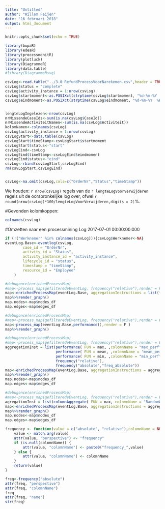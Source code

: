 ```yaml
---
title: "Untitled"
author: "Willem Feijen"
date: "16 februari 2018"
output: html_document
---
```


```r
knitr::opts_chunk$set(echo = TRUE)
```

```r
library(bupaR)
library(edeaR)
library(processmonitR)
library(plotluck)
library(DiagrammeR)
library(data.table)
#library(DiagrammeRsvg)

csvLog<-read.table("../3.0 RefundProcessVoorNarekenen.csv",header = TRUE, sep = ";",na = c("n.v.t.","onbekend"))
csvLog$status = "complete"
csvLog$activity_instance = 1:nrow(csvLog)
csvLog$startmoment<-as.POSIXct(strptime(csvLog$startmoment, "%d-%m-%Y  %H:%M"))
csvLog$eindmoment<-as.POSIXct(strptime(csvLog$eindmoment, "%d-%m-%Y  %H:%M"))


lengteLogIngelezen<-nrow(csvLog)
nrMissendeCaseIds<-sum(is.na(csvLog$CaseId))
nrMissendeActiviteitNamen<-sum(is.na(csvLog$Activiteit))
kolomNamen<-colnames(csvLog)
csvLog$activity_instance = 1:nrow(csvLog)
csvLogStart<-data.table(csvLog)
csvLogStart$timeStamp<-csvLogStart$startmoment
csvLogStart$status<-"start"
csvLogEind<-csvLog
csvLogEind$timeStamp<-csvLogEind$eindmoment
csvLogEind$status<-"eind"
csvLog<-rbind(csvLogStart,csvLogEind)
rm(csvLogStart,csvLogEind)


csvLog<-na.omit(csvLog,cols=c("OrderNr","Status","timeStamp"))
```
We houden: `r nrow(csvLog)` regels van de `r lengteLogVoorVerwijderen` regels uit de oorspronkelijke log over, ofwel `r round(nrow(csvLog)*100/lengteLogVoorVerwijderen,digits = 2)`%.

#Gevonden kolomkoppen:
```r
colnames(csvLog)
```

#Omzetten naar een processmining Log 2017-07-01 00:00:00.000
```r
if (!("Werknemer" %in% colnames(csvLog))){csvLog$Werknemer<-NA}
eventLog.Base<-eventlog(csvLog,
        case_id = "OrderNr",
        activity_id = "Status",
        activity_instance_id = "activity_instance",
        lifecycle_id = "status",
        timestamp = "timeStamp",
        resource_id = "Employee"
    )

```


```r
#debugonce(enrichedProcessMap)
#map<-process_map(gefilteredeEventLog, frequency("relative"),render = F )
map<-enrichedProcessMap(eventLog.Base, aggregationInstructions = list(frequency("relative"),frequency("absolute","freq_absolute")))
map%>%render_graph()
map.nodes<-map$nodes_df
map.edges<-map$edges_df
```
```r
#debugonce(enrichedProcessMap)
#map<-process_map(gefilteredeEventLog, frequency("relative"),render = F )
map<-process_map(eventLog.Base,performance(),render = F )
map%>%render_graph()
```


```r
#debugonce(enrichedProcessMap)
#map<-process_map(gefilteredeEventLog, frequency("relative"),render = F )
aggregationInst = list(performance( FUN = max, ,colomnName = "max_perf"),
                       performance( FUN = mean, ,colomnName = "mean_perf"),
                       performance( FUN = min, ,colomnName = "min_perf"),
                       frequency("relative"),
                       frequency("absolute","freq_absolute"))
map<-enrichedProcessMap(eventLog.Base, aggregationInstructions = aggregationInst )
map%>%render_graph()
map.nodes<-map$nodes_df
map.edges<-map$edges_df
```
```r
#debugonce(enrichedProcessMap)
#map<-process_map(gefilteredeEventLog, frequency("relative"),render = F )
agregationInst = list(columnAggregate( FUN = max, colomnName = "RandomWaarde1"))
map<-enrichedProcessMap(eventLog.Base, aggregationInstructions = aggregationInst )
map%>%render_graph()
map.nodes<-map$nodes_df
map.edges<-map$edges_df
```

```r
frequency <- function(value = c("absolute", "relative"),colomnName = NULL) {
	value <- match.arg(value)
	attr(value, "perspective") <- "frequency"
	if (is.null(colomnName)) { 
	    attr(value, "colomnName") <- paste0("frequency_",value)
	} else {
	    attr(value, "colomnName") <- colomnName
	}
	return(value)
}

freq<-frequency("absolute")
attr(freq, "perspective")
attr(freq, "colomnName")
freq
attr(freq, "name")
str(freq)

```

